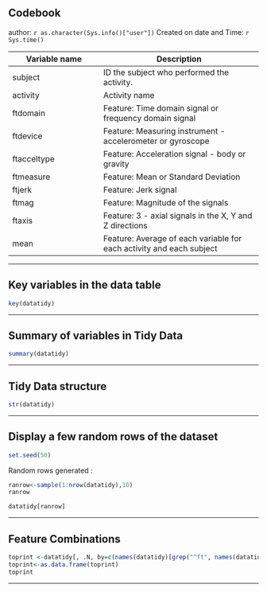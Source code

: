 Codebook
---
author: `r as.character(Sys.info()["user"])` 
Created on date and Time: `r Sys.time()`

Variable name    | Description
-----------------|-----------------------------
subject          | ID the subject who performed the activity.
activity         | Activity name
ftdomain       	 | Feature: Time domain signal or frequency domain signal
ftdevice         | Feature: Measuring instrument - accelerometer or gyroscope
ftacceltype      | Feature: Acceleration signal - body or gravity
ftmeasure        | Feature: Mean or Standard Deviation
ftjerk           | Feature: Jerk signal
ftmag            | Feature: Magnitude of the signals
ftaxis           | Feature: 3 - axial signals in the X, Y and Z directions
mean		     | Feature: Average of each variable for each activity and each subject

***

Key variables in the data table
----------------------------------------

```{r, echo=FALSE}
key(datatidy)
```

***

Summary of variables in Tidy Data
---------------------------------

```{r,echo=FALSE}
summary(datatidy)
```

***

Tidy Data structure
-----------------

```{r,echo=FALSE}
str(datatidy)
```

***

Display a few random rows of the dataset
------------------------------
```{r , echo=FALSE}
set.seed(50)
```
Random rows generated : 
```{r,echo=FALSE}
ranrow<-sample(1:nrow(datatidy),10)
ranrow
```
```{r,echo=FALSE}
datatidy[ranrow]
```
***

Feature Combinations
--------------------

```{r,echo=FALSE}
toprint <-datatidy[, .N, by=c(names(datatidy)[grep("^ft", names(datatidy))])]
toprint<-as.data.frame(toprint)
toprint
```

---
